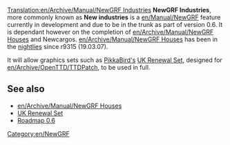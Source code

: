 [[Translation:en/Archive/Manual/NewGRF Industries]]
'''NewGRF Industries''', more commonly known as '''New industries''' is a [[en/Manual/NewGRF]] feature currently in development and due to be in the trunk as part of version 0.6. It is dependant however on the completion of [[en/Archive/Manual/NewGRF Houses]] and Newcargos. [[en/Archive/Manual/NewGRF Houses]] has been in the [[en/Archive/Community/Nightly build|nightlies]] since r9315 (19.03.07).

It will allow graphics sets such as [[en/Archive/Community/Users/PikkaBird|PikkaBird's]] [[en/Community/NewGRF/UK Renewal Set|UK Renewal Set]], designed for [[en/Archive/OpenTTD/TTDPatch]], to be used in full.

==See also==
*[[en/Archive/Manual/NewGRF Houses]]
*[[en/Community/NewGRF/UK Renewal Set|UK Renewal Set]]
*[[en/Archive/Lists/Roadmap 0.6|Roadmap 0.6]]

[[Category:en/NewGRF]]